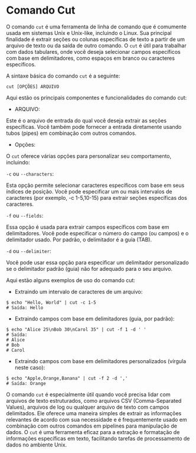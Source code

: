 # Comando Cut

O comando `cut` é uma ferramenta de linha de comando que é comumente usada em sistemas Unix e Unix-like, incluindo o Linux. Sua principal finalidade é extrair seções ou colunas específicas de texto a partir de um arquivo de texto ou da saída de outro comando. O `cut` é útil para trabalhar com dados tabulares, onde você deseja selecionar campos específicos com base em delimitadores, como espaços em branco ou caracteres específicos.

A sintaxe básica do comando `cut` é a seguinte:

`cut [OPÇÕES] ARQUIVO`

Aqui estão os principais componentes e funcionalidades do comando cut:

- ARQUIVO: 

Este é o arquivo de entrada do qual você deseja extrair as seções específicas. Você também pode fornecer a entrada diretamente usando tubos (pipes) em combinação com outros comandos.

- Opções: 

O `cut` oferece várias opções para personalizar seu comportamento, incluindo:

`-c` ou `--characters`: 

Esta opção permite selecionar caracteres específicos com base em seus índices de posição. Você pode especificar um ou mais intervalos de caracteres (por exemplo, -c 1-5,10-15) para extrair seções específicas dos caracteres.

`-f` ou `--fields`: 

Essa opção é usada para extrair campos específicos com base em delimitadores. Você pode especificar o número do campo (ou campos) e o delimitador usado. Por padrão, o delimitador é a guia (TAB).

`-d` ou `--delimiter`: 

Você pode usar essa opção para especificar um delimitador personalizado se o delimitador padrão (guia) não for adequado para o seu arquivo.

Aqui estão alguns exemplos de uso do comando cut:

- Extraindo um intervalo de caracteres de um arquivo:

```
$ echo "Hello, World" | cut -c 1-5
# Saída: Hello
```

- Extraindo campos com base em delimitadores (guia, por padrão):

```
$ echo "Alice 25\nBob 30\nCarol 35" | cut -f 1 -d ' '
# Saída:
# Alice
# Bob
# Carol
```

- Extraindo campos com base em delimitadores personalizados (vírgula neste caso):

```
$ echo "Apple,Orange,Banana" | cut -f 2 -d ','
# Saída: Orange
```

O comando `cut` é especialmente útil quando você precisa lidar com arquivos de texto estruturados, como arquivos CSV (Comma-Separated Values), arquivos de log ou qualquer arquivo de texto com campos delimitados. Ele oferece uma maneira simples de extrair as informações relevantes de acordo com sua necessidade e é frequentemente usado em combinação com outros comandos em pipelines para manipulação de dados. O `cut` é uma ferramenta eficaz para a extração e formatação de informações específicas em texto, facilitando tarefas de processamento de dados no ambiente Unix.